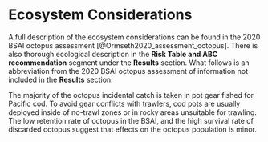 # Ecosystem Considerations

A full description of the ecosystem considerations can be found in the 2020 BSAI octopus assessment [@Ormseth2020_assessment_octopus]. There is also thorough ecological description in the **Risk Table and ABC recommendation** segment under the **Results** section. What follows is an abbreviation from the 2020 BSAI octopus assessment of information not included in the **Results** section.

The majority of the octopus incidental catch is taken in pot gear fished for Pacific cod. To avoid gear conflicts with trawlers, cod pots are usually deployed inside of no-trawl zones or in rocky areas unsuitable for trawling. The low retention rate of octopus in the BSAI, and the high survival rate of discarded octopus suggest that effects on the octopus population is minor. 


